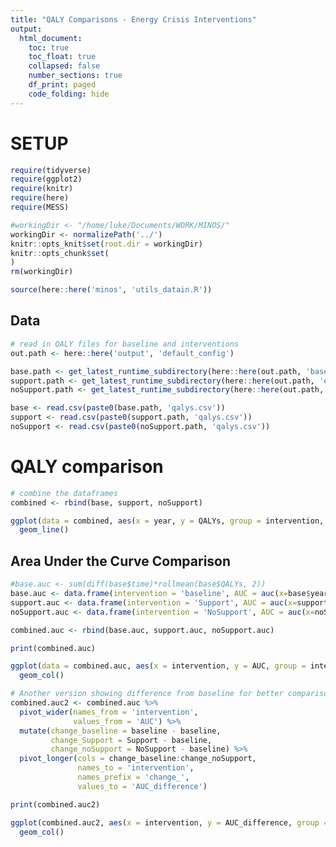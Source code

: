 ```yaml
---
title: "QALY Comparisons - Energy Crisis Interventions"
output:
  html_document:
    toc: true
    toc_float: true
    collapsed: false
    number_sections: true
    df_print: paged
    code_folding: hide
---
```


# SETUP

```r

require(tidyverse)
require(ggplot2)
require(knitr)
require(here)
require(MESS)

#workingDir <- "/home/luke/Documents/WORK/MINOS/"
workingDir <- normalizePath('../')
knitr::opts_knit$set(root.dir = workingDir)
knitr::opts_chunk$set(
)
rm(workingDir)
```

```r
source(here::here('minos', 'utils_datain.R'))
```


## Data

```r
# read in QALY files for baseline and interventions
out.path <- here::here('output', 'default_config')

base.path <- get_latest_runtime_subdirectory(here::here(out.path, 'baseline'))
support.path <- get_latest_runtime_subdirectory(here::here(out.path, 'energyDownlift'))
noSupport.path <- get_latest_runtime_subdirectory(here::here(out.path, 'energyDownliftNoSupport'))

base <- read.csv(paste0(base.path, 'qalys.csv'))
support <- read.csv(paste0(support.path, 'qalys.csv'))
noSupport <- read.csv(paste0(noSupport.path, 'qalys.csv'))
```

# QALY comparison

```r
# combine the dataframes
combined <- rbind(base, support, noSupport)

ggplot(data = combined, aes(x = year, y = QALYs, group = intervention, colour = intervention)) +
  geom_line()
```

## Area Under the Curve Comparison

```r
#base.auc <- sum(diff(base$time)*rollmean(base$QALYs, 2))
base.auc <- data.frame(intervention = 'baseline', AUC = auc(x=base$year, y=base$QALYs, type = 'spline'))
support.auc <- data.frame(intervention = 'Support', AUC = auc(x=support$year, y=support$QALYs, type = 'spline'))
noSupport.auc <- data.frame(intervention = 'NoSupport', AUC = auc(x=noSupport$year, y=noSupport$QALYs, type = 'spline'))

combined.auc <- rbind(base.auc, support.auc, noSupport.auc)
```

```r
print(combined.auc)

ggplot(data = combined.auc, aes(x = intervention, y = AUC, group = intervention, fill = intervention)) +
  geom_col()
```

```r
# Another version showing difference from baseline for better comparison
combined.auc2 <- combined.auc %>%
  pivot_wider(names_from = 'intervention',
              values_from = 'AUC') %>%
  mutate(change_baseline = baseline - baseline,
         change_Support = Support - baseline,
         change_noSupport = NoSupport - baseline) %>%
  pivot_longer(cols = change_baseline:change_noSupport,
               names_to = 'intervention',
               names_prefix = 'change_',
               values_to = 'AUC_difference')

print(combined.auc2)

ggplot(combined.auc2, aes(x = intervention, y = AUC_difference, group = intervention, fill = intervention)) +
  geom_col()
```


